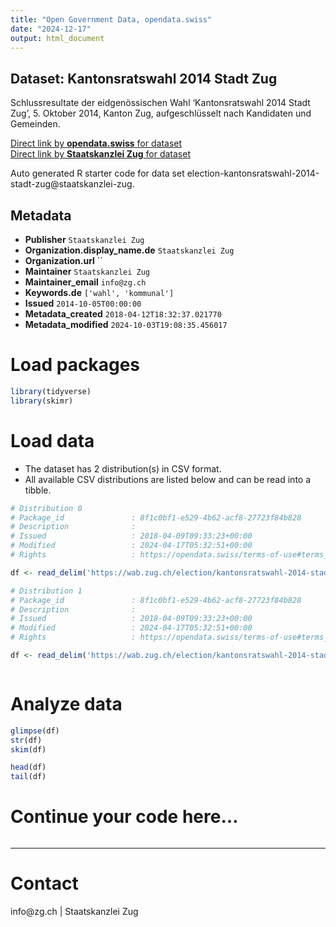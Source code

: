 ```yaml
---
title: "Open Government Data, opendata.swiss"
date: "2024-12-17"
output: html_document
---
```


## Dataset: Kantonsratswahl 2014 Stadt Zug

Schlussresultate der eidgenössischen Wahl 'Kantonsratswahl 2014 Stadt Zug', 5. Oktober 2014, Kanton Zug, aufgeschlüsselt nach Kandidaten und Gemeinden.

[Direct link by **opendata.swiss** for dataset](https://opendata.swiss/de/dataset/kantonsratswahl-2014-stadt-zug)<br>
[Direct link by **Staatskanzlei Zug** for dataset](https://wab.zug.ch/election/kantonsratswahl-2014-stadt-zug/data)

Auto generated R starter code for data set election-kantonsratswahl-2014-stadt-zug@staatskanzlei-zug.

## Metadata

- **Publisher** `Staatskanzlei Zug`
- **Organization.display_name.de** `Staatskanzlei Zug`
- **Organization.url** ``
- **Maintainer** `Staatskanzlei Zug`
- **Maintainer_email** `info@zg.ch`
- **Keywords.de** `['wahl', 'kommunal']`
- **Issued** `2014-10-05T00:00:00`
- **Metadata_created** `2018-04-12T18:32:37.021770`
- **Metadata_modified** `2024-10-03T19:08:35.456017`


# Load packages

```r

library(tidyverse)
library(skimr)

```

# Load data

-   The dataset has 2 distribution(s) in CSV format.
-   All available CSV distributions are listed below and can be read into a tibble.

```r

# Distribution 0
# Package_id               : 8f1c0bf1-e529-4b62-acf8-27723f84b828
# Description              : 
# Issued                   : 2018-04-09T09:33:23+00:00
# Modified                 : 2024-04-17T05:32:51+00:00
# Rights                   : https://opendata.swiss/terms-of-use#terms_by

df <- read_delim('https://wab.zug.ch/election/kantonsratswahl-2014-stadt-zug/data-parties-csv')

# Distribution 1
# Package_id               : 8f1c0bf1-e529-4b62-acf8-27723f84b828
# Description              : 
# Issued                   : 2018-04-09T09:33:23+00:00
# Modified                 : 2024-04-17T05:32:51+00:00
# Rights                   : https://opendata.swiss/terms-of-use#terms_by

df <- read_delim('https://wab.zug.ch/election/kantonsratswahl-2014-stadt-zug/data-csv')



```

# Analyze data

```r

glimpse(df)
str(df)
skim(df)

head(df)
tail(df)

```

# Continue your code here...

```r

```

------------------------------------------------------------------------

# Contact

info@zg.ch | Staatskanzlei Zug
